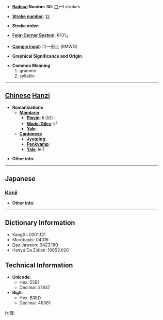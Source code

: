 * '''[[Wiktionary:Chinese radical index| Radical]] Number 30''': [[Wiktionary:Chinese radical index 口|口]]+9 strokes

* '''[[Wiktionary:Chinese total strokes index|Stroke number]]''': [[Wiktionary:Chinese total strokes index 12|12]]

* '''Stroke order''': 

* '''[[Wiktionary:Chinese four corner index|Four-Corner System]]''': 6101<sub>4</sub>

* '''[[Wiktionary:Chinese Cangjie index|Cangjie input]]''': 口一田土 (RMWG)

* '''Graphical Significance and Origin''': 

* '''Common Meaning'''
*#gramme
*# syllable


----

== [[Chinese]] [[Hanzi]] ==

* '''Romanizations'''
** '''[[Mandarin]]'''
*** '''[[Pinyin]]''': lí (li2)
*** '''[[Wade-Giles]]''': li<sup>2</sup>
*** '''[[Yale]]''': 
** '''[[Cantonese]]'''
*** '''[[Jyutping]]''':
*** '''[[Penkyamp]]''': 
*** '''[[Yale]]''': lei1

* '''Other info''': 

----

==Japanese==
===[[Kanji]]===
{{kanji|on readings=[[り]] (ri)|kun readings=}}

* '''Other info''':  

----

== Dictionary Information ==

* KangXi: 0201.121
* Morobashi: 04019
* Dae Jaweon: 0423.180
* Hanyu Da Zidian: 10652.020

== Technical Information ==

* '''Unicode''':
** Hex: 55B1
** Decimal: 21937
* '''Big5''':
** Hex: B3ED
** Decimal: 46061

[[fr:喱]]